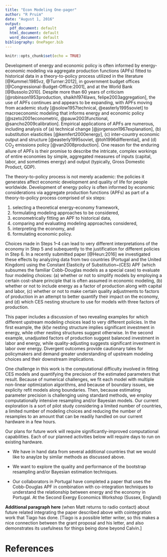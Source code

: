 ```yaml
---
title: "Econ Modeling One-pager"
author: "R Pruim"
date: "August 1, 2016"
output:
  pdf_document: default
  html_document: default
  word_document: default
bibliography: OnePager.bib
---
```


```r
knitr::opts_chunk$set(echo = TRUE)
```

Development of energy and economic policy is often informed 
by energy-economic modeling via aggregate production functions (APFs) fitted
to historical data in a theory-to-policy process utilized 
in the literature [@Kummel:1985vz, @Turner:2012], 
in government budget offices [@Congressional-Budget-Office:2001], and
at the World Bank [@Bussolo:2010].
Despite more than 60 years of criticism
[@robinson1953production, shaikh1974laws, felipe2003aggregation], 
the use of APFs continues and appears to be expanding, 
with APFs moving from academic study
[@solow1957technical, @easterly1995soviet] 
to macroeconomic modeling that informs energy and economic policy
[@szeto2001econometric, @pauw2003functional, @sancho2009calibration].
Empirical applications of APFs
are numerous, including analysis of 
(a) technical change [@jorgenson1967explanation], 
(b) substitution elasticities [@kemfert2000energy],
(c) inter-country economic output 
	and structure [@easterly1995soviet, @toh1996differential], and 
(d) CO$_2$ emissions policy [@van2008production].
One reason for the enduring allure of APFs is
their promise to describe the intricate, complex 
workings of entire economies by simple, aggregated measures
of inputs (capital, labor, and sometimes energy) 
and output (typically, Gross Domestic Product, GDP).

The theory-to-policy process is not merely academic: 
the policies it generates affect economic development and 
quality of life for people worldwide.
Development of energy policy is often informed by economic considerations
via aggregate production functions (APFs) as part of a theory-to-policy
process comprised of six steps:

 1. selecting a theoretical energy-economy framework,
 2. formulating modeling approaches to be considered,
 3. econometrically fitting an APF to historical data,
 4. comparing and evaluating modeling approaches considered,
 5. interpreting the economy, and
 6. formulating economic policy.

Choices made in Steps 1--4
can lead to very different interpretations of the economy in Step 5
and subequently to the justification for different policies in Step 6.
In a recently submitted paper [@Heun:2016] we investigated these effects
by analyzing data from two countries (Portugal and the United Kingdom) 
using the Constant Elasticity of Substitution~(CES) APF (which subsumes
the familiar Cobb-Douglas models as a special case)
to evaluate four modeling choices:
(a) whether or not to simplify models by employing a certain cost-share principle 
that is often assumed in economic modeling,
(b) whether or not to include energy as a factor of production along with capital and labor,
(c) whether or not to make certain quality adjustments to factors of production in an
attempt to better quantify their impact on the economy, and 
(d) which CES nesting structure to use for models with three factors of production.

This paper includes a discussion of two revealing examples for which different
upstream modeling choices lead to very different policies. In the first example,
the $(kl)e$ nesting structure implies significant investment in energy, while
other nesting structures suggest otherwise. In the second example, unadjusted
factors of production suggest balanced investment in labor and energy, while 
quality-adjusting suggests significant investment in labor over energy. 
Divergent outcomes provide cautionary tales for policymakers and demand
greater understanding of upstream modeling choices and 
their downstream implications.

One challenge in this work is the computational difficulty involved in fitting CES models 
and quantifying the precision of the estimated parameters that result.  Because of 
numerical challenges, we fit each model with multiple non-linear optimization algorithms,
and because of boundary issues, we explicity refit models along boundaries.  Then, because
estimating parameter precision is challenging using standard methods, we employ 
computationally intensive resampling and/or Bayesian models.  Our current exploration
is a sort of pilot study considering a limited number of countries, a limited number of 
modeling choices and reducing the number of resamples to an amount that can be readily handled 
on our current hardware in a few hours.

Our plans for future work will require significantly-improved computational capabilities.
Each of our planned activities below will require days to run on existing hardware.

* We have in hand data from several additional countries that we would like to
anaylze by similar methods as discussed above.

* We want to explore the quality and performance
of the bootstrap resampling and/or Bayesian estimation techniques.

* Our collaborators in Portugal have completed a paper that uses the 
Cobb-Douglas APF in combination with co-integration techniques to understand
the relationship between energy and the economy in Portugal. 
At the Second Exergy Economics Workshop (Sussex, England)

**Additional paragraph here** (when Matt returns to radio contact) about future related 
integrating the paper described above with cointegration work that Tiago has done.  [Tiago is
a possible letter writer, so this makes a nice connection between the grant proposal and his
letter, and also demonstrates its usefulness for things being done beyond Calvin.]

# References